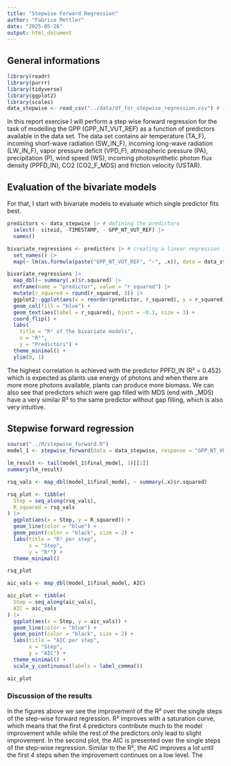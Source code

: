 ```yaml
---
title: "Stepwise Forward Regression"
author: "Fabrice Mettler"
date: "2025-05-26"
output: html_document
---
```


## General informations

```r
library(readr)
library(purrr)
library(tidyverse)
library(ggplot2)
library(scales)
data_stepwise <- read_csv("../data/df_for_stepwise_regression.csv") # loading the data
```
In this report exercise I will perform a step wise forward regression for the task of modelling the GPP (GPP_NT_VUT_REF) as a function of predictors available in the data set. The data set contains air temperature (TA_F), incoming short-wave radiation (SW_IN_F), incoming long-wave radiation (LW_IN_F), vapor pressure deficit (VPD_F), atmospheric pressure (PA), precipitation (P), wind speed (WS), incoming photosynthetic photon flux density (PPFD_IN), CO2 (CO2_F_MDS) and friction velocity (USTAR).

## Evaluation of the bivariate models
For that, I start with bivariate models to evaluate which single predictor fits best.

```r
predictors <- data_stepwise |> # defining the predictors
  select(- siteid, -TIMESTAMP, - GPP_NT_VUT_REF) |> 
  names()

bivariate_regressions <- predictors |> # creating a linear regression for each predictor
  set_names() |>
  map(~ lm(as.formula(paste("GPP_NT_VUT_REF", "~", .x)), data = data_stepwise))

bivariate_regressions |>
  map_dbl(~ summary(.x)$r.squared) |>
  enframe(name = "predictor", value = "r_squared") |>
  mutate(r_squared = round(r_squared, 3)) |>
  ggplot2::ggplot(aes(x = reorder(predictor, r_squared), y = r_squared)) +
  geom_col(fill = "blue") +
  geom_text(aes(label = r_squared), hjust = -0.1, size = 3) +
  coord_flip() +
  labs(
    title = "R² of the bivariate models",
    x = "R²", 
    y = "Predictors") +
  theme_minimal() +
  ylim(0, 1)

```

The highest correlation is achieved with the predictor PPFD_IN (R² = 0.452) which is expected as plants use energy of photons and when there are more more photons available, plants can produce more biomass. We can also see that predictors which were gap filled with MDS (end with _MDS) have a very similar R² to the same predictor without gap filling, which is also very intuitive.

## Stepwise forward regression

```r
source("../R/stepwise_forward.R")
model_1 <- stepwise_forward(data = data_stepwise, response = "GPP_NT_VUT_REF", predictors = predictors)

lm_result <- tail(model_1$final_model, 1)[[1]]
summary(lm_result)
```


```r
rsq_vals <- map_dbl(model_1$final_model, ~ summary(.x)$r.squared)

rsq_plot <- tibble(
  Step = seq_along(rsq_vals),
  R_squared = rsq_vals
) |>
  ggplot(aes(x = Step, y = R_squared)) +
  geom_line(color = "blue") +
  geom_point(color = "black", size = 2) +
  labs(title = "R² per step",
       x = "Step",
       y = "R²") +
  theme_minimal()

rsq_plot
```


```r
aic_vals <- map_dbl(model_1$final_model, AIC)

aic_plot <- tibble(
  Step = seq_along(aic_vals),
  AIC = aic_vals
) |>
  ggplot(aes(x = Step, y = aic_vals)) +
  geom_line(color = "blue") +
  geom_point(color = "black", size = 2) +
  labs(title = "AIC per step",
       x = "Step",
       y = "AIC") +
  theme_minimal() +
  scale_y_continuous(labels = label_comma())

aic_plot
```
### Discussion of the results
In the figures above we see the improvement of the R² over the single steps of the step-wise forward regression. R² improves with a saturation curve, which means that the first 4 predictors contribute much to the model improvement while while the rest of the predictors only lead to slight improvement.
In the second plot, the AIC is presented over the single steps of the step-wise regression. Similar to the R², the AIC improves a lot until the first 4 steps when the improvement continues on a low level.
The 


